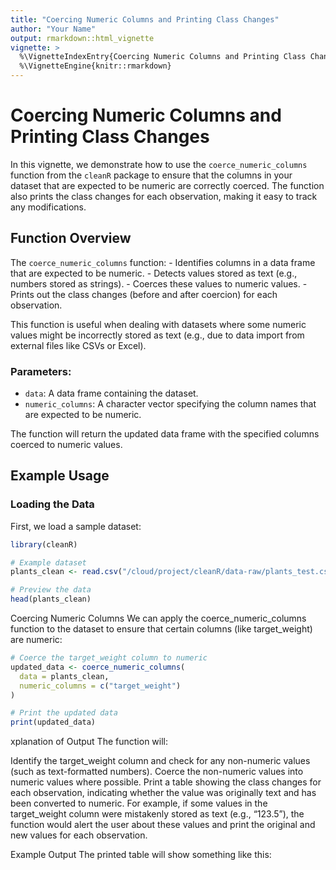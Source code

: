 ```yaml
---
title: "Coercing Numeric Columns and Printing Class Changes"
author: "Your Name"
output: rmarkdown::html_vignette
vignette: >
  %\VignetteIndexEntry{Coercing Numeric Columns and Printing Class Changes}
  %\VignetteEngine{knitr::rmarkdown}
---
```


# Coercing Numeric Columns and Printing Class Changes

In this vignette, we demonstrate how to use the `coerce_numeric_columns` function from the `cleanR` package to ensure that the columns in your dataset that are expected to be numeric are correctly coerced. The function also prints the class changes for each observation, making it easy to track any modifications.

## Function Overview

The `coerce_numeric_columns` function:
- Identifies columns in a data frame that are expected to be numeric.
- Detects values stored as text (e.g., numbers stored as strings).
- Coerces these values to numeric values.
- Prints out the class changes (before and after coercion) for each observation.

This function is useful when dealing with datasets where some numeric values might be incorrectly stored as text (e.g., due to data import from external files like CSVs or Excel).

### Parameters:
- `data`: A data frame containing the dataset.
- `numeric_columns`: A character vector specifying the column names that are expected to be numeric.

The function will return the updated data frame with the specified columns coerced to numeric values.

## Example Usage

### Loading the Data

First, we load a sample dataset:

```r
library(cleanR)

# Example dataset
plants_clean <- read.csv("/cloud/project/cleanR/data-raw/plants_test.csv")

# Preview the data
head(plants_clean)
```
Coercing Numeric Columns
We can apply the coerce_numeric_columns function to the dataset to ensure that certain columns (like target_weight) are numeric:

```r
# Coerce the target_weight column to numeric
updated_data <- coerce_numeric_columns(
  data = plants_clean, 
  numeric_columns = c("target_weight")
)

# Print the updated data
print(updated_data)
```

xplanation of Output
The function will:

Identify the target_weight column and check for any non-numeric values (such as text-formatted numbers).
Coerce the non-numeric values into numeric values where possible.
Print a table showing the class changes for each observation, indicating whether the value was originally text and has been converted to numeric.
For example, if some values in the target_weight column were mistakenly stored as text (e.g., "123.5"), the function would alert the user about these values and print the original and new values for each observation.

Example Output
The printed table will show something like this:



